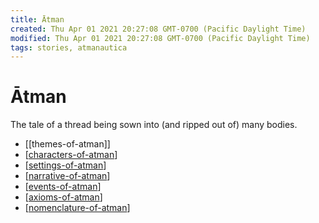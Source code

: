 ```yaml
---
title: Ātman
created: Thu Apr 01 2021 20:27:08 GMT-0700 (Pacific Daylight Time)
modified: Thu Apr 01 2021 20:27:08 GMT-0700 (Pacific Daylight Time)
tags: stories, atmanautica
---
```


# Ātman

The tale of a thread being sown into (and ripped out of) many bodies.

- [[themes-of-atman]]
- [[characters-of-atman]]
- [[settings-of-atman]]
- [[narrative-of-atman]]
- [[events-of-atman]]
- [[axioms-of-atman]]
- [[nomenclature-of-atman]]

[//begin]: # "Autogenerated link references for markdown compatibility"
[characters-of-atman]: atman/characters-of-atman "Characters of Atman"
[settings-of-atman]: atman/settings-of-atman "Settings of Atman"
[narrative-of-atman]: atman/narrative-of-atman "Narrative of Atman"
[events-of-atman]: atman/events-of-atman "Events of Atman"
[axioms-of-atman]: atman/axioms-of-atman "Axioms of Atman"
[nomenclature-of-atman]: atman/nomenclature-of-atman "Nomenclature of Atman"
[//end]: # "Autogenerated link references"
